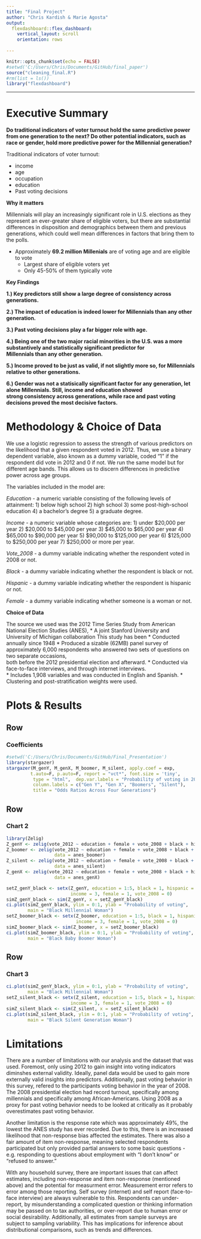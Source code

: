 ```yaml
---
title: "Final Project"
author: "Chris Kardish & Marie Agosta"
output: 
  flexdashboard::flex_dashboard:
    vertical_layout: scroll
    orientation: rows
    
---
```


```r
knitr::opts_chunk$set(echo = FALSE)
#setwd('C:/Users/Chris/Documents/GitHub/final_paper')
source("cleaning_final.R")
#rm(list = ls()) 
library("flexdashboard")

```

-----------------------------------------------------------------------

# Executive Summary 

**Do traditional indicators of voter turnout hold the same predictive power from one generation to the next? Do other potential indicators, such as race or gender, hold more predictive power for the Millennial generation?** 

Traditional indicators of voter turnout: 

* income 
* age
* occupation
* education 
* Past voting decisions

**Why it matters**

Millennials will play an increasingly significant role in U.S. elections as they represent an ever-greater share of eligible voters, but there are substantial differences in disposition and demographics between them and previous generations, which could well mean differences in factors that bring them to the polls.

* Approximately **69.2 million Millenials** are of voting age and are eligible to vote 
    + Largest share of eligible voters yet 
    + Only 45-50% of them typically vote
    
**Key Findings**
    
**1.) Key predictors still show a large degree of consistency across generations.**

**2.) The impact of education is indeed lower for Millennials than any other generation.** 

**3.) Past voting decisions play a far bigger role with age.** 

**4.) Being one of the two major racial minorities in the U.S. was a more substantively and statistically significant predictor for**   
    **Millennials than any other generation.** 

**5.) Income proved to be just as valid, if not slightly more so, for Millennials relative to other generations.** 

**6.) Gender was not a statisically significant factor for any generation, let alone Millennials. Still, income and education showed**   
    **strong consistency across generations, while race and past voting decisions proved the most decisive factors.**

# Methodology & Choice of Data 

We use a logistic regression to assess the strength of various predictors on the likelihood that a given respondent voted in 2012. Thus, we use a binary dependent variable, also known as a dummy variable, coded "1" if the respondent did vote in 2012 and 0 if not. We run the same model but for different age bands. This allows us to discern differences in predictive power across age groups. 

The variables included in the model are:

*Education* - a numeric variable consisting of the following levels of attainment: 1) below high school 2) high school 3) some post-high-school education 4) a bachelor's degree 5) a graduate degree. 

*Income* - a numeric variable whose categories are: 1) under $20,000 per year 2) $20,000 to $45,000 per year 3) $45,000 to $65,000 per year 4) $65,000 to $90,000 per year 5) $90,000 to $125,000 per year 6) $125,000 to $250,000 per year 7) $250,000 or more per year.  

*Vote_2008* - a dummy variable indicating whether the respondent voted in 2008 or not. 

*Black* - a dummy variable indicating whether the respondent is black or not. 

*Hispanic* - a dummy variable indicating whether the respondent is hispanic or not. 

*Female* - a dummy variable indicating whether someone is a woman or not. 


**Choice of Data**

The source we used was the 2012 Time Series Study from American National Election Studies (ANES), 
* A joint Stanford University and University of Michigan collaboration  This study has been 
* Conducted annually since 1948 
* Produced a sizable (62MB) panel survey of approximately 6,000 respondents who answered two sets of questions on two separate occasions,   
  both before the 2012 presidential election and afterward. 
* Conducted via face-to-face interviews, and through internet interviews.  
* Includes 1,908 variables and was conducted in English and Spanish. 
* Clustering and post-stratification weights were used. 


# Plots & Results 

Row
-------------------------------------

### Coefficients

```r
#setwd('C:/Users/Chris/Documents/GitHub/Final_Presentation')
library(stargazer)
stargazer(M_genY, M_genX, M_boomer, M_silent, apply.coef = exp,
         t.auto=F, p.auto=F, report = "vct*", font.size = 'tiny',
          type = "html",  dep.var.labels = "Probability of voting in 2012", 
          column.labels = c("Gen Y", "Gen X", "Boomers", "Silent"),
          title = "Odds Ratios Across Four Generations")
```
    
    
Row
-------------------------------------

### Chart 2

```r
library(Zelig)
Z_genY <- zelig(vote_2012 ~ education + female + vote_2008 + black + hispanic + income, model = "logit.survey", weights=~weights, strata=~strata, data = anes_genY)
Z_boomer <- zelig(vote_2012 ~ education + female + vote_2008 + black + hispanic + income, model = "logit.survey", weights=~weights, strata=~strata, 
                  data = anes_boomer)
Z_silent <- zelig(vote_2012 ~ education + female + vote_2008 + black + hispanic + income, model = "logit.survey", weights=~weights, strata=~strata, 
                  data = anes_silent)
Z_genX <- zelig(vote_2012 ~ education + female + vote_2008 + black + hispanic + income, model = "logit.survey", weights=~weights, strata=~strata, 
                  data = anes_genX)
```
```r
setZ_genY_black <- setx(Z_genY, education = 1:5, black = 1, hispanic = 0, 
                        income = 3, female = 1, vote_2008 = 0)
simZ_genY_black <- sim(Z_genY, x = setZ_genY_black)
ci.plot(simZ_genY_black, ylim = 0:1, ylab = "Probability of voting", 
        main = "Black Millennial Woman")
setZ_boomer_black <- setx(Z_boomer, education = 1:5, black = 1, hispanic = 0, 
                          income = 3, female = 1, vote_2008 = 0)
simZ_boomer_black <- sim(Z_boomer, x = setZ_boomer_black)
ci.plot(simZ_boomer_black, ylim = 0:1, ylab = "Probability of voting", 
        main = "Black Baby Boomer Woman")
```


Row 
-------------------------------------

### Chart 3

```r
ci.plot(simZ_genY_black, ylim = 0:1, ylab = "Probability of voting", 
        main = "Black Millennial Woman")
setZ_silent_black <- setx(Z_silent, education = 1:5, black = 1, hispanic = 0, 
                        income = 3, female = 1, vote_2008 = 0)
simZ_silent_black <- sim(Z_silent, x = setZ_silent_black)
ci.plot(simZ_silent_black, ylim = 0:1, ylab = "Probability of voting", 
        main = "Black Silent Generation Woman")
```

# Limitations 

There are a number of limitations with our analysis and the dataset that was used. Foremost, only using 2012 to gain insight into voting indicators diminshes external validity. Ideally, panel data would be used to gain more externally valid insights into predictors. Additionally, past voting behavior in this survey, refered to the participants voting behavior in the year of 2008. The 2008 presidential election had record turnout, specifically among millennials and specifically among African-Americans. Using 2008 as a proxy for past voting behavior needs to be looked at critically as it probably overestimates past voting behavior. 

Another limitation is the response rate which was approximately 49%, the lowest the ANES study has ever recorded. Due to this, there is an increased likelihood that non-response bias affected the estimates. There was also a fair amount of item non-response, meaning selected respondents participated but only provided partial answers to some basic questions - e.g. responding to questions about employment with "I don't know" or "refused to answer."

With any household survey, there are important issues that can affect estimates, including non-response and item non-response (mentioned above) and the potential for measurment error. Measurement error refers to error among those reporting. Self survey (internet) and self report (face-to-face interview) are always vulnerable to this. Respondents can under-report, by misunderstanding a complicated question or thinking information may be passed on to tax authorities, or over-report due to human error or social desirability. Additionally, all estimates from sample surveys are subject to sampling variability. This has implications for inference about distributional comparisons, such as trends and differences. 

